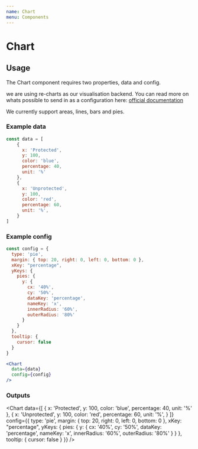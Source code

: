 ```yaml
---
name: Chart
menu: Components
---
```


# Chart

<PropsTable of={Chart} />

## Usage

The Chart component requires two properties, data and config.

we are using re-charts as our visualisation backend.
You can read more on whats possible to send in as a configuration
here: [official documentation](http://recharts.org/en-US/api)

We currently support areas, lines, bars and pies.

### Example data

```js
const data = [
    {
      x: 'Protected',
      y: 100,
      color: 'blue',
      percentage: 40,
      unit: '%'
    },
    {
      x: 'Unprotected',
      y: 100,
      color: 'red',
      percentage: 60,
      unit: '%',
    }
]
```

### Example config

```js
const config = {
  type: 'pie',
  margin: { top: 20, right: 0, left: 0, bottom: 0 },
  xKey: "percentage",
  yKeys: {
    pies: {
      y: {
        cx: '40%',
        cy: '50%',
        dataKey: 'percentage',
        nameKey: 'x',
        innerRadius: '60%',
        outerRadius: '80%'
      }
    }
  },
  tooltip: {
    cursor: false
  }
}
```


```jsx
<Chart
  data={data}
  config={config}
/>
```

### Outputs

<Chart
  data={[
    {
      x: 'Protected',
      y: 100,
      color: 'blue',
      percentage: 40,
      unit: '%'
    },
    {
      x: 'Unprotected',
      y: 100,
      color: 'red',
      percentage: 60,
      unit: '%',
    }
  ]}
  config={{
    type: 'pie',
    margin: { top: 20, right: 0, left: 0, bottom: 0 },
    xKey: "percentage",
    yKeys: {
      pies: {
        y: {
          cx: '40%',
          cy: '50%',
          dataKey: 'percentage',
          nameKey: 'x',
          innerRadius: '60%',
          outerRadius: '80%'
        }
      }
    },
    tooltip: {
      cursor: false
    }
  }}
/>